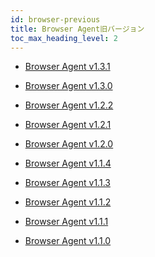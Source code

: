 ```yaml
---
id: browser-previous
title: Browser Agent旧バージョン
toc_max_heading_level: 2
---
```


- [Browser Agent v1.3.1](browser-v1_3_1)

- [Browser Agent v1.3.0](browser-v1_3_0)

- [Browser Agent v1.2.2](browser-v1_2_2)

- [Browser Agent v1.2.1](browser-v1_2_1)

- [Browser Agent v1.2.0](browser-v1_2_0)

- [Browser Agent v1.1.4](browser-v1_1_4)

- [Browser Agent v1.1.3](browser-v1_1_3)

- [Browser Agent v1.1.2](browser-v1_1_2)

- [Browser Agent v1.1.1](browser-v1_1_1)

- [Browser Agent v1.1.0](browser-v1_1_0)
